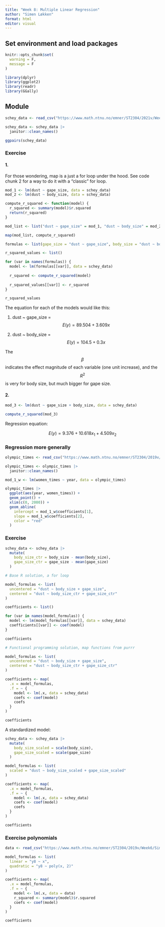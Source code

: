 ```yaml
---
title: "Week 8: Multiple Linear Regression"
author: "Simen Løkken"
format: html
editor: visual
---
```


## Set environment and load packages

```r

knitr::opts_chunk$set(
  warning = F,
  message = F
)
```

```r

library(dplyr)
library(ggplot2)
library(readr)
library(GGally)
```

## Module

```r

schey_data <- read_csv("https://www.math.ntnu.no/emner/ST2304/2021v/Week07/ScheyData.csv")

schey_data <- schey_data |> 
  janitor::clean_names()
```

```r

ggpairs(schey_data)
```

### Exercise

#### 1.

For those wondering, map is a just a for loop under the hood. See code chunk 2 for a way to do it with a "classic" for loop.

```r

mod_1 <- lm(dust ~ gape_size, data = schey_data)
mod_2 <- lm(dust ~ body_size, data = schey_data)

compute_r_squared <- function(model) {
  r_squared <- summary(model)$r.squared
  return(r_squared)
}

mod_list <- list("dust ~ gape_size" = mod_1, "dust ~ body_size" = mod_2)

map(mod_list, compute_r_squared)
```

```r

formulas <- list(gape_size = "dust ~ gape_size", body_size = "dust ~ body_size")

r_squared_values <- list()

for (var in names(formulas)) {
  model <- lm(formulas[[var]], data = schey_data)
  
  r_squared <- compute_r_squared(model) 
  
  r_squared_values[[var]] <- r_squared
}

r_squared_values
```

The equation for each of the models would like this:

1.  dust \~ gape_size = $$E(y) = 89.504 + 3.609x$$

2.  dust \~ body_size = $$E(y) = 104.5 + 0.3x$$

The $$\beta$$ indicates the effect magnitude of each variable (one unit increase), and the $$R^2$$ is very for body size, but much bigger for gape size.

#### 2.

```r

mod_3 <- lm(dust ~ gape_size + body_size, data = schey_data)

compute_r_squared(mod_3)
```
Regression equation:

$$E(y) = 9.376 + 10.618x_1 + 4.509x_2$$

### Regression more generally

```r

olympic_times <- read_csv("https://www.math.ntnu.no/emner/ST2304/2019v/Week5/Times.csv")

olympic_times <- olympic_times |> 
  janitor::clean_names()

mod_1_w <- lm(women_times ~ year, data = olympic_times)
```

```r

olympic_times |> 
  ggplot(aes(year, women_times)) +
  geom_point() +
  xlim(c(0, 2000)) +
  geom_abline(
    intercept = mod_1_w$coefficients[1],
    slope = mod_1_w$coefficients[2],
    color = "red"
  )
```

### Exercise

```r

schey_data <- schey_data |> 
  mutate(
    body_size_ctr = body_size - mean(body_size),
    gape_size_ctr = gape_size - mean(gape_size)
  )

# Base R solution, a for loop

model_formulas <- list(
  uncentered = "dust ~ body_size + gape_size",
  centered = "dust ~ body_size_ctr + gape_size_ctr"
)

coefficients <- list()

for (var in names(model_formulas)) {
  model <- lm(model_formulas[[var]], data = schey_data)
  coefficients[[var]] <- coef(model)
}

coefficients

# Functional programming solution, map functions from purrr

model_formulas <- list(
  uncentered = "dust ~ body_size + gape_size",
  centered = "dust ~ body_size_ctr + gape_size_ctr"
)

coefficients <- map(
  .x = model_formulas,
  .f = ~ {
    model <- lm(.x, data = schey_data)
    coefs <- coef(model)
    coefs
  }
)

coefficients
```

A standardized model:

```r

schey_data <- schey_data |> 
  mutate(
    body_size_scaled = scale(body_size),
    gape_size_scaled = scale(gape_size)
  )

model_formulas <- list(
  scaled = "dust ~ body_size_scaled + gape_size_scaled"
)

coefficients <- map(
  .x = model_formulas,
  .f = ~ {
    model <- lm(.x, data = schey_data)
    coefs <- coef(model)
    coefs
  }
)

coefficients
```
### Exercise polynomials

```r

data <- read_csv("https://www.math.ntnu.no/emner/ST2304/2019v/Week6/SimRegression.csv")

model_formulas <- list(
  linear = "y8 ~ x",
  quadratic = "y8 ~ poly(x, 2)"
)

coefficients <- map(
  .x = model_formulas,
  .f = ~ {
    model <- lm(.x, data = data)
    r_squared <- summary(model)$r.squared
    coefs <- coef(model)
  }
)

coefficients


```


















